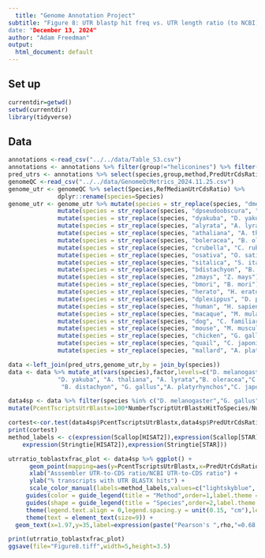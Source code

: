 ```yaml
---
  title: "Genome Annotation Project"
subtitle: "Figure 8: UTR blastp hit freq vs. UTR length ratio (to NCBI): 
date: "December 13, 2024"
author: "Adam Freedman"
output: 
  html_document: default
---
```

  
## Set up
```r
currentdir=getwd()
setwd(currentdir)
library(tidyverse)
``` 

## Data
```r
annotations <-read_csv("../../data/Table_S3.csv")
annotations <- annotations %>% filter(group!="heliconines") %>% filter(method %in% c("ScalHisat","ScalStar","StrHisat","StrStar"))
pred_utrs <- annotations %>% select(species,group,method,PredUtrCdsRatio,NumberCdsWithAnnotatedUtrs,NumberTscriptUtrBlastxHitToSpecies)
genomeQC <-read_csv("../../data/GenomeQcMetrics_2024.11.25.csv")
genome_utr <- genomeQC %>% select(Species,RefMedianUtrCdsRatio) %>%
              dplyr::rename(species=Species)
genome_utr <- genome_utr %>% mutate(species = str_replace(species, "dmelanogaster", "D. melanogaster")) %>%
              mutate(species = str_replace(species, "dpseudoobscura", "D. pseudoobscura")) %>%  
              mutate(species = str_replace(species, "dyakuba", "D. yakuba")) %>%
              mutate(species = str_replace(species, "alyrata", "A. lyrata")) %>%
              mutate(species = str_replace(species, "athaliana", "A. thaliana")) %>%
              mutate(species = str_replace(species, "boleracea", "B. oleracea")) %>%
              mutate(species = str_replace(species, "crubella", "C. rubella")) %>%
              mutate(species = str_replace(species, "osativa", "O. sativa")) %>%
              mutate(species = str_replace(species, "sitalica", "S. italica")) %>%
              mutate(species = str_replace(species, "bdistachyon", "B. distachyon")) %>%
              mutate(species = str_replace(species, "zmays", "Z. mays")) %>%
              mutate(species = str_replace(species, "bmori", "B. mori")) %>%
              mutate(species = str_replace(species, "herato", "H. erato")) %>%
              mutate(species = str_replace(species, "dplexippus", "D. plexippus")) %>%
              mutate(species = str_replace(species, "human", "H. sapiens")) %>%
              mutate(species = str_replace(species, "macaque", "M. mulatta")) %>%
              mutate(species = str_replace(species, "dog", "C. familiaris")) %>%
              mutate(species = str_replace(species, "mouse", "M. musculus")) %>%
              mutate(species = str_replace(species, "chicken", "G. gallus")) %>%
              mutate(species = str_replace(species, "quail", "C. japonica")) %>%
              mutate(species = str_replace(species, "mallard", "A. platyrhynchos"))

data <-left_join(pred_utrs,genome_utr,by = join_by(species))
data <- data %>% mutate_at(vars(species),factor,levels=c("D. melanogaster","D. pseudoobscura",
              "D. yakuba", "A. thaliana", "A. lyrata","B. oleracea","C. rubella","Z. mays","O. sativa","S. italica",
               "B. distachyon", "G. gallus","A. platyrhynchos","C. japonica","H. sapiens","M. mulatta","C. familiaris","M. musculus","B. mori","H. erato","D. plexippus"))

data4sp <- data %>% filter(species %in% c("D. melanogaster","G. gallus","Z. mays","H. sapiens","A. thaliana")) %>%
mutate(PcentTscriptsUtrBlastx=100*NumberTscriptUtrBlastxHitToSpecies/NumberCdsWithAnnotatedUtrs)
```


```r
cortest<-cor.test(data4sp$PcentTscriptsUtrBlastx,data4sp$PredUtrCdsRatio/data4sp$RefMedianUtrCdsRatio)
print(cortest)
method_labels <- c(expression(Scallop[HISAT2]),expression(Scallop[STAR]),
    expression(Stringtie[HISAT2]),expression(Stringtie[STAR]))
```

```r
utrratio_toblastxfrac_plot <- data4sp %>% ggplot() + 
      geom_point(mapping=aes(y=PcentTscriptsUtrBlastx,x=PredUtrCdsRatio/RefMedianUtrCdsRatio,color=method,shape=species)) +
      xlab("Asssembler UTR-to-CDS ratio/NCBI UTR-to-CDS ratio") +
      ylab("% transcripts with UTR BLASTX hits") +
      scale_color_manual(labels=method_labels,values=c("lightskyblue", "royalblue3","darkorchid3", "magenta")) +
     guides(color = guide_legend(title = "Method",order=1,label.theme = element_text(angle = 0, size=8,face = "plain"))) +
     guides(shape = guide_legend(title = "Species",order=2,label.theme = element_text(angle = 0, size=8,face = "italic"))) +
     theme(legend.text.align = 0,legend.spacing.y = unit(0.15, "cm"),legend.key.size= unit(0.5, "cm"))  +
     theme(text = element_text(size=9)) +
  geom_text(x=1.97,y=35,label=expression(paste("Pearson's ",rho,"=0.68, p=0.0010")),size=2.7)

print(utrratio_toblastxfrac_plot)
ggsave(file="Figure8.tiff",width=5,height=3.5)
```
  